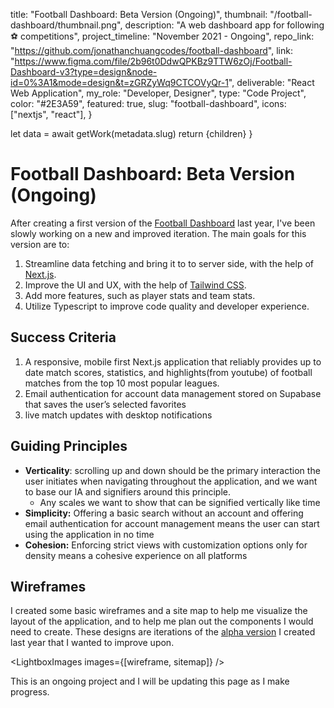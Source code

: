 
  title: "Football Dashboard: Beta Version (Ongoing)",
  thumbnail: "/football-dashboard/thumbnail.png",
  description: "A web dashboard app for following ⚽ competitions",
  project_timeline: "November 2021 - Ongoing",
  repo_link: "https://github.com/jonathanchuangcodes/football-dashboard",
  link: "https://www.figma.com/file/2b96t0DdwQPKBz9TTW6zOj/Football-Dashboard-v3?type=design&node-id=0%3A1&mode=design&t=zGRZyWq9CTCOVyQr-1",
  deliverable: "React Web Application",
  my_role: "Developer, Designer",
  type: "Code Project",
  color: "#2E3A59",
  featured: true,
  slug: "football-dashboard",
  icons: ["nextjs", "react"],
}

  let data = await getWork(metadata.slug)
  return <MdxLayout data={data}>{children}</MdxLayout>
}

# Football Dashboard: Beta Version (Ongoing)
After creating a first version of the [Football Dashboard](/works/football-dashboard-alpha) last year, I've been slowly working on a new and improved iteration.
The main goals for this version are to:

1. Streamline data fetching and bring it to to server side, with the help of [Next.js](https://nextjs.org/).
2. Improve the UI and UX, with the help of [Tailwind CSS](https://tailwindcss.com/).
3. Add more features, such as player stats and team stats.
4. Utilize Typescript to improve code quality and developer experience.

## Success Criteria

1. A responsive, mobile first Next.js application that reliably provides up to date match scores, statistics, and highlights(from youtube) of football matches from the top 10 most popular leagues.
2. Email authentication for account data management stored on Supabase that saves the user’s selected favorites
3. live match updates with desktop notifications

## Guiding Principles

- **Verticality**: scrolling up and down should be the primary interaction the user initiates when navigating throughout the application, and we want to base our IA and signifiers around this principle.
  - Any scales we want to show that can be signified vertically like time
- **Simplicity:** Offering a basic search without an account and offering email authentication for account management means the user can start using the application in no time
- **Cohesion:** Enforcing strict views with customization options only for density means a cohesive experience on all platforms

## Wireframes

I created some basic wireframes and a site map to help me visualize the layout of the application, and to help me plan out the components I would need to create. These designs are iterations of the [alpha version](/works/football-dashboard-alpha) I created last year that I wanted to improve upon.

<LightboxImages images={[wireframe, sitemap]} />


This is an ongoing project and I will be updating this page as I make progress.
